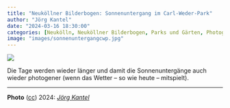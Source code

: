 ```yaml
---
title: "Neuköllner Bilderbogen: Sonnenuntergang im Carl-Weder-Park"
author: "Jörg Kantel"
date: "2024-03-16 18:30:00"
categories: [Neukölln, Neuköllner Bilderbogen, Parks und Gärten, Photographie]
image: "images/sonnenuntergangcwp.jpg"
---
```


[![](images/sonnenuntergangcwp-b.jpg)](https://www.flickr.com/photos/schockwellenreiter/53591582349/)

Die Tage werden wieder länger und damit die Sonnenuntergänge auch wieder photogener (wenn das Wetter -- so wie heute -- mitspielt).

---

**Photo** ([cc](http://creativecommons.org/licenses/by-nc-nd/2.0/)) 2024: *[Jörg Kantel](http://cognitiones.kantel-chaos-team.de/cv.html)*